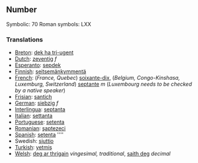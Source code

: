 ==Number==

Symbolic: 70
Roman symbols: LXX

===Translations===

*[[Breton]]: [[dek ha tri-ugent]]
*[[Dutch]]: [[zeventig]] ''f''
*[[Esperanto]]: [[sepdek]]
*[[Finnish]]: [[seitsemänkymmentä]]
*[[French]]: (''France, Quebec'') [[soixante-dix]], (''Belgium, Congo-Kinshasa, Luxemburg, Switzerland'') [[septante]] ''m'' (''Luxembourg needs to be checked by a native speaker'')
*[[Frisian]]: [[santich]]
*[[German]]: [[siebzig]] ''f''
*[[Interlingua]]: [[septanta]]
*[[Italian]]: [[settanta]]
*[[Portuguese]]: [[setenta]]
*[[Romanian]]: [[şaptezeci]]
*[[Spanish]]: [[setenta]] ''''
*Swedish: [[sjuttio]]
*[[Turkish]]: [[yetmiş]]
*[[Welsh]]: [[deg ar thrigain]] ''vingesimal, traditional'', [[saith deg]] ''decimal''